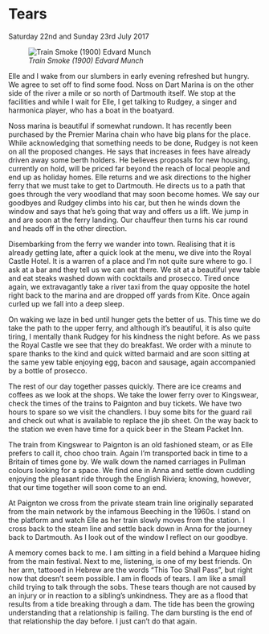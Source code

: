 
# Tears 
Saturday 22nd and Sunday 23rd July 2017

![*Train Smoke (1900) Edvard Munch*](images/TrainSmoke.jpg "Train Smoke")

Elle and I wake from our slumbers in early evening refreshed but hungry. We agree to set off to find some food. Noss on Dart Marina is on the other side of the river a mile or so north of Dartmouth itself. We stop at the facilities and while I wait for Elle, I get talking to Rudgey, a singer and harmonica player, who has a boat in the boatyard.

Noss marina is beautiful if somewhat rundown. It has recently been purchased by the Premier Marina chain who have big plans for the place. While acknowledging that something needs to be done, Rudgey is not keen on all the proposed changes. He says that increases in fees have already driven away some berth holders. He believes proposals for new housing, currently on hold, will be priced far beyond the reach of local people and end up as holiday homes. Elle returns and we ask directions to the higher ferry that we must take to get to Dartmouth. He directs us to a path that goes through the very woodland that may soon become homes. We say our goodbyes and Rudgey climbs into his car, but then he winds down the window and says that he’s going that way and offers us a lift. We jump in and are soon at the ferry landing. Our chauffeur then turns his car round and heads off in the other direction.

Disembarking from the ferry we wander into town. Realising that it is already getting late, after a quick look at the menu, we dive into the Royal Castle Hotel. It is a warren of a place and I’m not quite sure where to go. I ask at a bar and they tell us we can eat there. We sit at a beautiful yew table and eat steaks washed down with cocktails and prosecco. Tired once again, we extravagantly take a river taxi from the quay opposite the hotel right back to the marina and are dropped off yards from Kite. Once again curled up we fall into a deep sleep.

On waking we laze in bed until hunger gets the better of us. This time we do take the path to the upper ferry, and although it’s beautiful, it is also quite tiring, I mentally thank Rudgey for his kindness the night before. As we pass the Royal Castle we see that they do breakfast. We order with a minute to spare thanks to the kind and quick witted barmaid and are soon sitting at the same yew table enjoying egg, bacon and sausage, again accompanied by a bottle of prosecco.

The rest of our day together passes quickly. There are ice creams and coffees as we look at the shops. We take the lower ferry over to Kingswear, check the times of the trains to Paignton and buy tickets. We have two hours to spare so we visit the chandlers. I buy some bits for the guard rail and check out what is available to replace the jib sheet. On the way back to the station we even have time for a quick beer in the Steam Packet Inn.

The train from Kingswear to Paignton is an old fashioned steam, or as Elle prefers to call it, choo choo train. Again I’m transported back in time to a Britain of times gone by. We walk down the named carriages in Pullman colours looking for a space. We find one in Anna and settle down cuddling enjoying the pleasant ride through the English Riviera; knowing, however, that our time together will soon come to an end.

At Paignton we cross from the private steam train line originally separated from the main network by the infamous Beeching in the 1960s. I stand on the platform and watch Elle as her train slowly moves from the station. I cross back to the steam line and settle back down in Anna for the journey back to Dartmouth. As I look out of the window I reflect on our goodbye.

A memory comes back to me. I am sitting in a field behind a Marquee hiding from the main festival. Next to me, listening, is one of my best friends. On her arm, tattooed in Hebrew are the words “This Too Shall Pass”, but right now that doesn’t seem possible. I am in floods of tears. I am like a small child trying to talk through the sobs. These tears though are not caused by an injury or in reaction to a sibling’s unkindness. They are as a flood that results from a tide breaking through a dam. The tide has been the growing understanding that a relationship is failing. The dam bursting is the end of that relationship the day before. I just can’t do that again.

